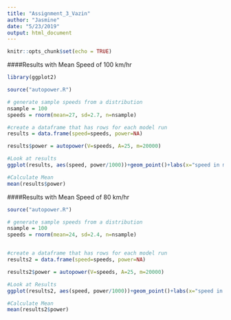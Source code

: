 ```yaml
---
title: "Assignment_3_Vazin"
author: "Jasmine"
date: "5/23/2019"
output: html_document
---
```


```r
knitr::opts_chunk$set(echo = TRUE)
```

####Results with Mean Speed of 100 km/hr
```r

library(ggplot2)

source("autopower.R")

# generate sample speeds from a distribution
nsample = 100
speeds = rnorm(mean=27, sd=2.7, n=nsample)

#create a dataframe that has rows for each model run
results = data.frame(speed=speeds, power=NA)

results$power = autopower(V=speeds, A=25, m=20000)

#Look at results
ggplot(results, aes(speed, power/1000))+geom_point()+labs(x="speed in m/s", y="power in kW")

#Calculate Mean
mean(results$power)

```

####Results with Mean Speed of 80 km/hr
```r
source("autopower.R")

# generate sample speeds from a distribution
nsample = 100
speeds = rnorm(mean=24, sd=2.4, n=nsample)


#create a dataframe that has rows for each model run
results2 = data.frame(speed=speeds, power=NA)

results2$power = autopower(V=speeds, A=25, m=20000)

#Look at Results
ggplot(results2, aes(speed, power/1000))+geom_point()+labs(x="speed in m/s", y="power in kW")

#Calculate Mean
mean(results2$power)


```


















